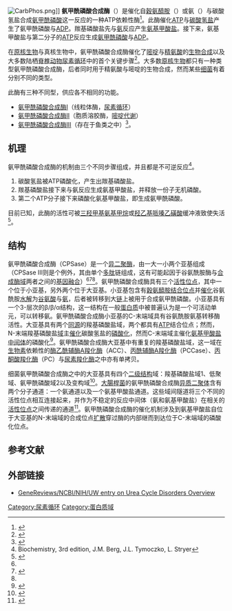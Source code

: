 {{NoteTA|G1=LS}}
[[Image:CarbPhos.png|thumb]]]]
{{Infobox protein family
| Symbol = CPSase_L_D2
| Name = 氨甲酰磷酸合成酶大亚基中的ATP结合域
| image = PDB 1dv2 EBI.jpg
| width = 
| caption = 生物素羧化酶结构，突变体e288k，与ATP结合
| Pfam = PF02786
| Pfam_clan = CL0179 
| InterPro = IPR005479
| SMART = 
| PROSITE = PDOC00676
| MEROPS = 
| SCOP = 1bnc
| TCDB = 
| OPM family = 
| OPM protein = 
| CAZy = 
| CDD = 
}}
{{Infobox protein family
| Symbol = CPSase_L_D3
| Name = 氨甲酰磷酸合成酶大亚基中低聚域
| image = PDB 1bxr EBI.jpg
| width = 
| caption = 氨甲酰磷酸合成酶结构，与ATP类似物AMP-PNP结合在一起
| Pfam = PF02787
| Pfam_clan =  
| InterPro = IPR005480
| SMART = 
| PROSITE = PDOC00676
| MEROPS = 
| SCOP = 1bnc
| TCDB = 
| OPM family = 
| OPM protein = 
| CAZy = 
| CDD = 
}}
{{Infobox protein family
| Symbol = CPSase_L_chain
| Name = 氨甲酰磷酸合成酶结构N-末端域
| image = PDB 1ulz EBI.jpg
| width = 
| caption = 丙酮酸羧化酶的生物素羧化酶亚基晶体结构
| Pfam = PF00289
| Pfam_clan =  
| InterPro = IPR005481
| SMART = 
| PROSITE = PDOC00676
| MEROPS = 
| SCOP = 1bnc
| TCDB = 
| OPM family = 
| OPM protein = 
| CAZy = 
| CDD = 
}}
{{Infobox protein family
| Symbol = CPSase_sm_chain
| Name = 氨甲酰磷酸合成酶小亚基N-末端域
| image = PDB 1kee EBI.jpg
| width = 
| caption = 由抗生素阿西维辛所致的氨甲酰磷酸合成酶酰胺转移酶活性的失活
| Pfam = PF00988
| Pfam_clan =  
| InterPro = IPR002474
| SMART = 
| PROSITE = PDOC00676
| MEROPS = 
| SCOP = 1jdb
| TCDB = 
| OPM family = 
| OPM protein = 
| CAZy = 
| CDD = 
}}
'''氨甲酰磷酸合成酶'''（{{lang-en|Carbamoyl phosphate synthetase}}）是催化自[[穀氨醯胺|穀氨醯胺]]（{{EC number|6.3.5.5}}）或氨（{{EC number|6.3.4.16}}）与碳酸氢盐合成[[氨甲酰磷酸|氨甲酰磷酸]]这一反应的一种ATP依赖性酶<ref name="PUB00002551">{{cite journal |author=Simmer JP, Kelly RE, Scully JL, Evans DR, Rinker Jr AG |title=Mammalian carbamyl phosphate synthetase (CPS). DNA sequence and evolution of the CPS domain of the Syrian hamster multifunctional protein CAD |journal=J. Biol. Chem. |volume=265 |issue=18 |pages=10395–10402 |year=1990 |pmid=1972379}}</ref>。此酶催化[[三磷酸腺苷|ATP]]与[[碳酸氢盐|碳酸氢盐]]产生了氨甲酰磷酸与[[二磷酸腺苷|ADP]]。羰基磷酸盐先与[[氨|氨]]反应产生[[氨基甲酸盐|氨基甲酸盐]]。接下来，氨基甲酸盐与第二分子的[[三磷酸腺苷|ATP]]反应生成[[氨甲酰磷酸|氨甲酰磷酸]]与[[二磷酸腺苷|ADP]]。

在[[原核生物|原核生物]]与真核生物中，氨甲酰磷酸合成酶催化了[[嘧啶|嘧啶]]与[[精氨酸|精氨酸]]的[[生物合成|生物合成]]以及大多数陆栖[[脊椎动物|脊椎动物]][[尿素循环|尿素循环]]中的首个关键步骤<ref name="pmid11212301">{{cite journal | author = Holden HM, Thoden JB, Raushel FM | title = Carbamoyl phosphate synthetase: an amazing biochemical odyssey from substrate to product | journal = Cell. Mol. Life Sci. | volume = 56 | issue = 5–6 | pages = 507–22 | pmid = 11212301 | doi = 10.1007/s000180050448| url = |date=October 1999}}</ref>。大多数[[原核生物|原核生物]]都只有一种类型氨甲酰磷酸合成酶，后者同时用于精氨酸与嘧啶的生物合成，然而某些[[细菌|细菌]]有着分别不同的类型。

此酶有三种不同型，供应各不相同的功能。
* [[氨甲酰磷酸合成酶Ⅰ|氨甲酰磷酸合成酶Ⅰ]]（线粒体酶，[[尿素循环|尿素循环]]）
* [[氨甲酰磷酸合成酶Ⅱ|氨甲酰磷酸合成酶Ⅱ]]（胞质溶胶酶，[[嘧啶代谢|嘧啶代谢]]）
* [[氨甲酰磷酸合成酶Ⅲ|氨甲酰磷酸合成酶Ⅲ]]（存在于鱼类之中）<ref name="pmid17451989">{{cite journal | author = Saha N, Datta S, Kharbuli ZY, Biswas K, Bhattacharjee A | title = Air-breathing catfish, Clarias batrachus upregulates glutamine synthetase and carbamyl phosphate synthetase III during exposure to high external ammonia | journal = Comp. Biochem. Physiol. B, Biochem. Mol. Biol. | volume = 147 | issue = 3 | pages = 520–30 | pmid = 17451989 | doi = 10.1016/j.cbpb.2007.03.007 | url = |date=July 2007}}</ref>。

==机理==
氨甲酰磷酸合成酶的机制由三个不同步骤组成，并且都是不可逆反应<ref>Biochemistry, 3rd edition, J.M. Berg, J.L. Tymoczko, L. Stryer</ref>。

# 碳酸氢盐被ATP磷酸化，产生出羰基磷酸盐。
# 羰基磷酸盐接下来与氨反应生成氨基甲酸盐，并释放一份子无机磷酸。
# 第二个ATP分子接下来磷酸化氨基甲酸盐，即生成氨甲酰磷酸。

目前已知，此酶的活性可被[[三羟甲基氨基甲烷|三羟甲基氨基甲烷]]或[[羟乙基哌嗪乙磺酸|羟乙基哌嗪乙磺酸]]缓冲液致使失活<ref name="Lund">{{cite journal | last=Lund| first=P.| coauthors=Wiggins, D. | title=Inhibition of carbamoyl-phosphate synthase (ammonia) by Tris and Hepes. Effect on Ka for N-acetylglutamate | journal=Biochem. J. | volume=243 | issue=1 | pages=273–276 | year=1987 | url=http://www.biochemj.org/bj/243/0273/2430273.pdf | pmid=3606575 | pmc=1147843}}</ref>。

==结构==
氨甲酰磷酸合成酶（CPSase）是一个[[蛋白二聚体|异二聚]][[酶|酶]]，由一大一小两个亚基组成（CPSase Ⅲ则是个例外，其由单个[[多肽|多肽]]链组成，这有可能起因于谷氨酰胺酶与[[合成酶|合成酶]][[结构域|域]]两者之间的[[基因融合|基因融合]]）<ref name="pmid17451989" /><ref name="pmid10387030">{{cite journal | author = Raushel FM, Thoden JB, Holden HM | title = The amidotransferase family of enzymes: molecular machines for the production and delivery of ammonia | journal = Biochemistry | volume = 38 | issue = 25 | pages = 7891–9 | pmid = 10387030 | doi = 10.1021/bi990871p | url = |date=June 1999}}</ref><ref name="pmid11212301" />。氨甲酰磷酸合成酶具有三个[[活性位点|活性位点]]，其中一个位于小亚基，另外两个位于大亚基。小亚基包含有[[穀氨醯胺|穀氨醯胺]][[结合位点|结合位点]]并[[生物催化|催化]]谷氨酰胺[[水解|水解]]为[[谷氨酸|谷氨酸]]与[[氨|氨]]，后者被转移到大[[聚合物|链]]上被用于合成氨甲酰磷酸。小亚基具有一个3-层次的β/β/α结构，这一结构在一般[[蛋白质|蛋白质]]中被普遍认为是一个可活动单元，可以转移氨。氨甲酰磷酸合成酶小亚基的C-末端域具有谷氨酰胺氨基转移酶活性。大亚基具有两个[[同源|同源]]的羧基磷酸盐域，两个都具有[[三磷酸腺苷|ATP]]结合位点；然而，N-末端羧基磷酸盐[[结构域|域]]主[[催化|催化]]碳酸氢盐的[[磷酸化|磷酸化]]，然而C-末端域主催化[[氨基甲酸盐|氨基甲酸盐]][[反应中间体|中间体]]的磷酸化<ref name="pmid8916922">{{cite journal | author = Stapleton MA, Javid-Majd F, Harmon MF, Hanks BA, Grahmann JL, Mullins LS, Raushel FM | title = Role of conserved residues within the carboxy phosphate domain of carbamoyl phosphate synthetase | journal = Biochemistry | volume = 35 | issue = 45 | pages = 14352–61 | pmid = 8916922 | doi = 10.1021/bi961183y | url = |date=November 1996}}</ref>。氨甲酰磷酸合成酶大亚基中有重复的羧基磷酸盐域，这一域在[[生物素|生物素]]依赖性的[[酶|酶]][[乙酰辅酶A羧化酶|乙酰辅酶A羧化酶]]（ACC）、[[丙酰辅酶A羧化酶|丙酰辅酶A羧化酶]]（PCCase）、[[丙酮酸羧化酶|丙酮酸羧化酶]]（PC）与[[尿素羧化酶|尿素羧化酶]]之中亦有单拷贝。

细菌氨甲酰磷酸合成酶之中的大亚基具有四个[[二级结构|二级结构]]域：羧基磷酸盐域1、低聚域、氨甲酰磷酸域2以及变构域<ref name="pmid10089390">{{cite journal | author = Thoden JB, Raushel FM, Benning MM, Rayment I, Holden HM | title = The structure of carbamoyl phosphate synthetase determined to 2.1 A resolution | journal = Acta Crystallogr. D Biol. Crystallogr. | volume = 55 | issue = Pt 1 | pages = 8–24 | pmid = 10089390 | doi = 10.1107/S0907444998006234 | url = |date=January 1999}}</ref>。[[大腸桿菌|大腸桿菌]]的氨甲酰磷酸合成酶[[异质二聚体|异质二聚体]]含有两个分子通道：一个氨通道以及一个氨基甲酸盐通道。这些域间隧道将三个不同的活性位点相互连接起来，并作为不稳定的反应中间体（氨和氨基甲酸盐）在相关的[[活性位点|活性位点]]之间传递的通道<ref name="pmid12379099">{{cite journal | author = Kim J, Howell S, Huang X, Raushel FM | title = Structural defects within the carbamate tunnel of carbamoyl phosphate synthetase | journal = Biochemistry | volume = 41 | issue = 42 | pages = 12575–81 | pmid = 12379099 | doi = 10.1021/bi020421o| url = |date=October 2002}}</ref>。氨甲酰磷酸合成酶的催化机制涉及到氨基甲酸盐自位于大亚基的N-末端域的合成位点[[扩散|扩散]]穿过酶的内部继而到达位于C-末端域的磷酸化位点。

==参考文献==
<references/>

==外部链接==
* [http://www.ncbi.nlm.nih.gov/books/NBK1217/  GeneReviews/NCBI/NIH/UW entry on Urea Cycle Disorders Overview] {{Wayback|url=http://www.ncbi.nlm.nih.gov/books/NBK1217/ |date=20170118123858 }}

[[Category:尿素循环|Category:尿素循环]]

{{InterPro content|IPR005479}}

{{InterPro content|IPR005480}}

{{InterPro content|IPR005481}}

{{InterPro content|IPR002474}}
[[Category:蛋白质域|Category:蛋白质域]]